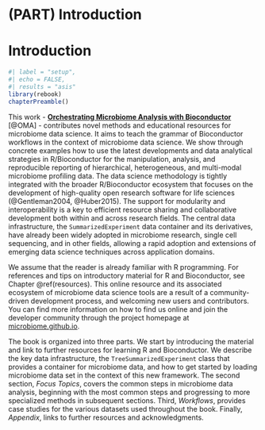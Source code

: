 # (PART) Introduction {-}

# Introduction {#intro}

```r
#| label = "setup",
#| echo = FALSE,
#| results = "asis"
library(rebook)
chapterPreamble()
```

This work - [**Orchestrating Microbiome Analysis with Bioconductor**](https://microbiome.github.io/OMA/) [@OMA] - contributes novel
methods and educational resources for microbiome data science.  It
aims to teach the grammar of Bioconductor workflows in the context of
microbiome data science. We show through concrete examples how to use
the latest developments and data analytical strategies in
R/Bioconductor for the manipulation, analysis, and reproducible
reporting of hierarchical, heterogeneous, and multi-modal microbiome
profiling data. The data science methodology is tightly integrated
with the broader R/Bioconductor ecosystem that focuses on the
development of high-quality open research software for life
sciences (@Gentleman2004, @Huber2015). The support for modularity and
interoperability is a key to efficient resource sharing and
collaborative development both within and across research fields. The
central data infrastructure, the `SummarizedExperiment` data container
and its derivatives, have already been widely adopted in microbiome
research, single cell sequencing, and in other fields, allowing a
rapid adoption and extensions of emerging data science techniques
across application domains.

We assume that the reader is already familiar with R programming. For
references and tips on introductory material for R and Bioconductor,
see Chapter \@ref(resources). This online resource and its associated
ecosystem of microbiome data science tools are a result of a
community-driven development process, and welcoming new users and
contributors. You can find more information on how to find us online
and join the developer community through the project homepage at
[microbiome.github.io](https://microbiome.github.io).

The book is organized into three parts. We start by introducing the
material and link to further resources for learning R and
Bioconductor. We describe the key data infrastructure, the
`TreeSummarizedExperiment` class that provides a container for
microbiome data, and how to get started by loading microbiome data set
in the context of this new framework. The second section, *Focus
Topics*, covers the common steps in microbiome data analysis,
beginning with the most common steps and progressing to more
specialized methods in subsequent sections. Third, *Workflows*,
provides case studies for the various datasets used throughout the
book. Finally, *Appendix*, links to further resources and
acknowledgments.







